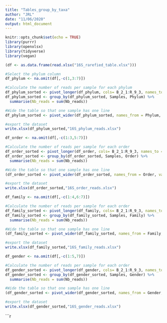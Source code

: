 ```yaml
---
title: "Tables_group_by_taxa"
author: "JRL"
date: "11/06/2020"
output: html_document
---
```


```r
knitr::opts_chunk$set(echo = TRUE)
library(purrr)
library(openxlsx)
library(tidyverse)
library(vegan)
```


```r

(df <- as.data.frame(read.xlsx("16S_rarefied_table.xlsx")))

```


```r

#Select the phylum column
df_phylum <- na.omit(df[,-c(1,3:7)])

#Calculate the number of reads per sample for each phylum
df_phylum_sorted <- pivot_longer(df_phylum, cols= B_2_1:R_9_3, names_to = "Samples", values_to = "Nb_reads") 
df_phylum_sorted <- group_by(df_phylum_sorted, Samples, Phylum) %>% 
  summarise(Nb_reads = sum(Nb_reads))

#Wide the table so that one sample has one line
df_phylum_sorted <- pivot_wider(df_phylum_sorted, names_from = Phylum, values_from = Nb_reads)

#export the dataset
write.xlsx(df_phylum_sorted,"16S_phylum_reads.xlsx")
```


```r
df_order <- na.omit(df[,-c(1:3,5:7)])

#Calculate the number of reads per sample for each order
df_order_sorted <- pivot_longer(df_order, cols= B_2_1:R_9_3, names_to = "Samples", values_to = "Nb_reads") 
df_order_sorted <- group_by(df_order_sorted, Samples, Order) %>% 
  summarise(Nb_reads = sum(Nb_reads))

#Wide the table so that one sample has one line
(df_order_sorted <- pivot_wider(df_order_sorted, names_from = Order, values_from = Nb_reads))

#export the dataset
write.xlsx(df_order_sorted,"16S_order_reads.xlsx")

```

```r
df_family <- na.omit(df[,-c(1:4,6:7)])

#Calculate the number of reads per sample for each order
df_family_sorted <- pivot_longer(df_family, cols= B_2_1:R_9_3, names_to = "Samples", values_to = "Nb_reads") 
df_family_sorted <- group_by(df_family_sorted, Samples, Family) %>% 
  summarise(Nb_reads = sum(Nb_reads))

#Wide the table so that one sample has one line
(df_family_sorted <- pivot_wider(df_family_sorted, names_from = Family, values_from = Nb_reads))

#export the dataset
write.xlsx(df_family_sorted,"16S_family_reads.xlsx")

```

```r
df_gender <- na.omit(df[,-c(1:5,7)])

#Calculate the number of reads per sample for each order
df_gender_sorted <- pivot_longer(df_gender, cols= B_2_1:R_9_3, names_to = "Samples", values_to = "Nb_reads") 
df_gender_sorted <- group_by(df_gender_sorted, Samples, Gender) %>% 
  summarise(Nb_reads = sum(Nb_reads))

#Wide the table so that one sample has one line
(df_gender_sorted <- pivot_wider(df_gender_sorted, names_from = Gender, values_from = Nb_reads))

#export the dataset
write.xlsx(df_gender_sorted,"16S_gender_reads.xlsx")
```

```r



